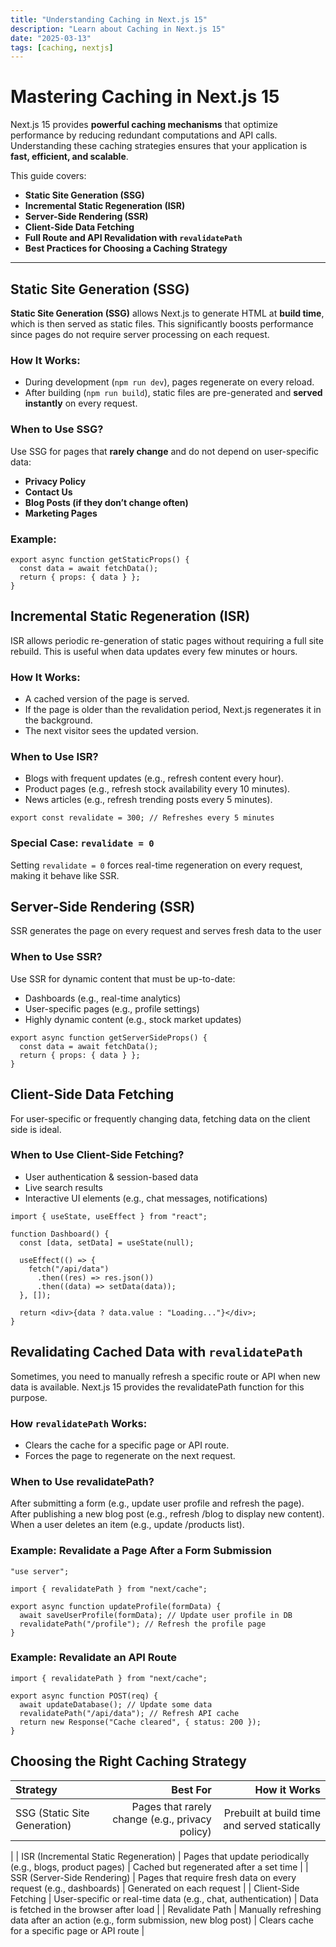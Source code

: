 ```yaml
---
title: "Understanding Caching in Next.js 15"
description: "Learn about Caching in Next.js 15"
date: "2025-03-13"
tags: [caching, nextjs]
---
```


# Mastering Caching in Next.js 15

Next.js 15 provides **powerful caching mechanisms** that optimize performance by reducing redundant computations and API calls. Understanding these caching strategies ensures that your application is **fast, efficient, and scalable**.

This guide covers:
- **Static Site Generation (SSG)**
- **Incremental Static Regeneration (ISR)**
- **Server-Side Rendering (SSR)**
- **Client-Side Data Fetching**
- **Full Route and API Revalidation with `revalidatePath`**
- **Best Practices for Choosing a Caching Strategy**

---

## Static Site Generation (SSG)

**Static Site Generation (SSG)** allows Next.js to generate HTML at **build time**, which is then served as static files. This significantly boosts performance since pages do not require server processing on each request.

### How It Works:
- During development (`npm run dev`), pages regenerate on every reload.
- After building (`npm run build`), static files are pre-generated and **served instantly** on every request.

### When to Use SSG?
Use SSG for pages that **rarely change** and do not depend on user-specific data:
- **Privacy Policy**
- **Contact Us**
- **Blog Posts (if they don’t change often)**
- **Marketing Pages**

### Example:
```tsx
export async function getStaticProps() {
  const data = await fetchData();
  return { props: { data } };
}
```

## Incremental Static Regeneration (ISR)

ISR allows periodic re-generation of static pages without requiring a full site rebuild. This is useful when data updates every few minutes or hours.

### How It Works:
- A cached version of the page is served.
- If the page is older than the revalidation period, Next.js regenerates it in the background.
- The next visitor sees the updated version.

### When to Use ISR?
- Blogs with frequent updates (e.g., refresh content every hour).
- Product pages (e.g., refresh stock availability every 10 minutes).
- News articles (e.g., refresh trending posts every 5 minutes).

```tsx
export const revalidate = 300; // Refreshes every 5 minutes
```
### Special Case: `revalidate = 0`
Setting `revalidate = 0` forces real-time regeneration on every request, making it behave like SSR.


## Server-Side Rendering (SSR)

SSR generates the page on every request and serves fresh data to the user
### When to Use SSR?
Use SSR for dynamic content that must be up-to-date:

- Dashboards (e.g., real-time analytics)
- User-specific pages (e.g., profile settings)
- Highly dynamic content (e.g., stock market updates)
  

```
export async function getServerSideProps() {
  const data = await fetchData();
  return { props: { data } };
}

```

## Client-Side Data Fetching
For user-specific or frequently changing data, fetching data on the client side is ideal.

### When to Use Client-Side Fetching?
- User authentication & session-based data
- Live search results
- Interactive UI elements (e.g., chat messages, notifications)

```tsx
import { useState, useEffect } from "react";

function Dashboard() {
  const [data, setData] = useState(null);

  useEffect(() => {
    fetch("/api/data")
      .then((res) => res.json())
      .then((data) => setData(data));
  }, []);

  return <div>{data ? data.value : "Loading..."}</div>;
}

```

## Revalidating Cached Data with `revalidatePath`
Sometimes, you need to manually refresh a specific route or API when new data is available. Next.js 15 provides the revalidatePath function for this purpose.

### How `revalidatePath` Works:
- Clears the cache for a specific page or API route.
- Forces the page to regenerate on the next request.

### When to Use revalidatePath?
After submitting a form (e.g., update user profile and refresh the page).
After publishing a new blog post (e.g., refresh /blog to display new content).
When a user deletes an item (e.g., update /products list).

### Example: Revalidate a Page After a Form Submission

``` tsx
"use server";

import { revalidatePath } from "next/cache";

export async function updateProfile(formData) {
  await saveUserProfile(formData); // Update user profile in DB
  revalidatePath("/profile"); // Refresh the profile page
}

```

### Example: Revalidate an API Route

```tsx
import { revalidatePath } from "next/cache";

export async function POST(req) {
  await updateDatabase(); // Update some data
  revalidatePath("/api/data"); // Refresh API cache
  return new Response("Cache cleared", { status: 200 });
}

```

## Choosing the Right Caching Strategy


| Strategy              | Best For	 | How it Works |
| :---------------- | ------: | ----: |
| SSG (Static Site Generation)	       |   Pages that rarely change (e.g., privacy policy)	   | Prebuilt at build time and served statically
 |
| ISR (Incremental Static Regeneration)	          |   Pages that update periodically (e.g., blogs, product pages)	   | Cached but regenerated after a set time
 |
| SSR (Server-Side Rendering)	    |  Pages that require fresh data on every request (e.g., dashboards)	   | Generated on each request
 |
| Client-Side Fetching	 |  User-specific or real-time data (e.g., chat, authentication)	   | Data is fetched in the browser after load
 |
 | Revalidate Path	 |  Manually refreshing data after an action (e.g., form submission, new blog post)	   | Clears cache for a specific page or API route
 |
